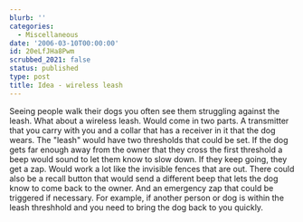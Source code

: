 ```yaml
---
blurb: ''
categories:
  - Miscellaneous
date: '2006-03-10T00:00:00'
id: 20eLfJHa8Pwm
scrubbed_2021: false
status: published
type: post
title: Idea - wireless leash
---
```


Seeing people walk their dogs you often see them struggling against
the leash. What about a wireless leash. Would come in two parts. A
transmitter that you carry with you and a collar that has a
receiver in it that the dog wears. The "leash" would have two
thresholds that could be set. If the dog gets far enough away from
the owner that they cross the first threshold a beep would sound to
let them know to slow down. If they keep going, they get a zap.
Would work a lot like the invisible fences that are out. There
could also be a recall button that would send a different beep that
lets the dog know to come back to the owner. And an emergency zap
that could be triggered if necessary. For example, if another
person or dog is within the leash threshhold and you need to bring
the dog back to you quickly.
